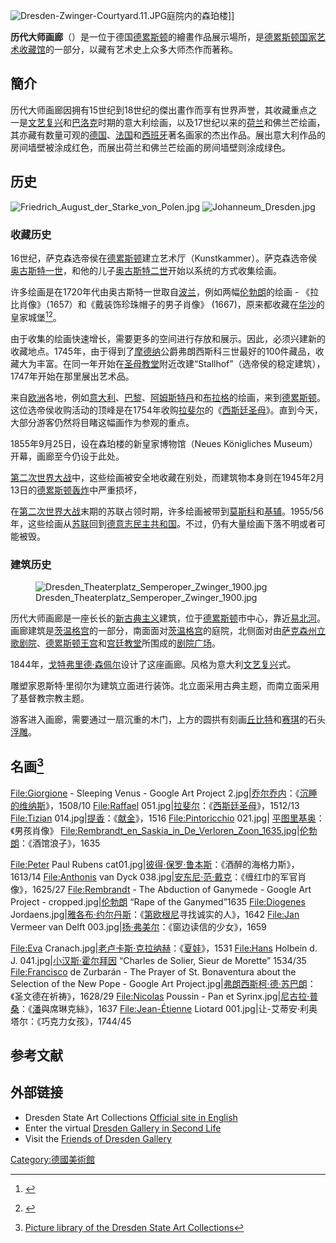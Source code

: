 [[File:Dresden-Zwinger-Courtyard.11.JPG|thumb]]庭院内的森珀楼]]

'''历代大师画廊'''（{{lang|de|Gemäldegalerie Alte Meister}}）是一位于德国[[德累斯顿|德累斯顿]]的繪畫作品展示場所，是[[德累斯顿国家艺术收藏馆|德累斯顿国家艺术收藏馆]]的一部分，以藏有艺术史上众多大师杰作而著称。

== 簡介 ==

历代大师画廊因拥有15世纪到18世纪的傑出畫作而享有世界声誉，其收藏重点之一是[[文艺复兴|文艺复兴]]和[[巴洛克|巴洛克]]时期的意大利绘画，以及17世纪以来的[[荷兰|荷兰]]和佛兰芒绘画，其亦藏有数量可观的[[德国|德国]]、[[法国|法国]]和[[西班牙|西班牙]]著名画家的杰出作品。展出意大利作品的房间墙壁被涂成红色，而展出荷兰和佛兰芒绘画的房间墙壁则涂成绿色。

== 历史 ==
[[File:Friedrich_August_der_Starke_von_Polen.jpg|thumb]]
[[File:Johanneum_Dresden.jpg|thumb]]
=== 收藏历史 ===
16世纪，萨克森选帝侯在[[德累斯顿|德累斯顿]]建立艺术厅（Kunstkammer）。萨克森选帝侯[[奥古斯特二世_(波兰)|奥古斯特一世]]，和他的儿子[[奥古斯特三世_(波兰)|奥古斯特二世]]开始以系统的方式收集绘画。

许多绘画是在1720年代由奥古斯特一世取自[[波兰|波兰]]，例如两幅[[伦勃朗|伦勃朗]]的绘画 - 《拉比肖像》（1657）和《戴装饰珍珠帽子的男子肖像》 (1667)，原来都收藏在[[华沙|华沙]]的皇家城堡<ref>{{pl icon}} {{cite book | author = Lileyko Jerzy | coauthors = | title = Vademecum Zamku Warszawskiego | year = 1980 | editor =  | page =129 | pages = | chapter = | chapterurl = | publisher = | location =Warsaw | id = ISBN 83-223-1818-9 | url = | format = | accessdate = }}</ref><ref>{{pl icon}} {{cite book | author = | coauthors = | title = Warszawa w latach 1526-1795 (Warsaw in 1526-1795) | year = 1984 | editor = Stefan Kieniewicz | page =149,212 | pages = | chapter = | chapterurl = | publisher = | location =Warsaw | isbn =83-01033-23-1 | url = | format = | accessdate = }}</ref>。

由于收集的绘画快速增长，需要更多的空间进行存放和展示。因此，必须兴建新的收藏地点。1745年，由于得到了[[摩德纳|摩德纳]]公爵弗朗西斯科三世最好的100件藏品，收藏大为丰富。在同一年开始在[[圣母教堂_(德累斯顿)|圣母教堂]]附近改建“Stallhof”（选帝侯的稳定建筑），1747年开始在那里展出艺术品。

来自[[欧洲|欧洲]]各地，例如[[意大利|意大利]]、[[巴黎|巴黎]]、[[阿姆斯特丹|阿姆斯特丹]]和[[布拉格|布拉格]]的绘画，来到[[德累斯顿|德累斯顿]]。这位选帝侯收购活动的顶峰是在1754年收购[[拉斐尔|拉斐尔]]的《[[西斯廷圣母|西斯廷圣母]]》。直到今天，大部分游客仍然将目睹这幅画作为参观的重点。

1855年9月25日，设在森珀楼的新皇家博物馆（Neues Königliches Museum）开幕，画廊至今仍设于此处。

[[第二次世界大战|第二次世界大战]]中，这些绘画被安全地收藏在别处，而建筑物本身则在1945年2月13日的[[德累斯顿轰炸|德累斯顿轰炸]]中严重损坏，

在[[第二次世界大战|第二次世界大战]]末期的苏联占领时期，许多绘画被带到[[莫斯科|莫斯科]]和[[基辅|基辅]]。1955/56年，这些绘画从[[苏联|苏联]]回到[[德意志民主共和国|德意志民主共和国]]。不过，仍有大量绘画下落不明或者可能被毁。

=== 建筑历史 ===

[[File:Dresden_Theaterplatz_Semperoper_Zwinger_1900.jpg|thumb]]

历代大师画廊是一座长长的[[新古典主义建筑|新古典主义]]建筑，位于[[德累斯顿|德累斯顿]]市中心，靠近[[易北河|易北河]]。画廊建筑是[[茨温格宫|茨温格宫]]的一部分，南面面对[[茨温格宫|茨温格宫]]的庭院，北侧面对由[[萨克森州立歌剧院|萨克森州立歌剧院]]、[[德累斯顿王宫|德累斯顿王宫]]和[[宫廷教堂|宫廷教堂]]所围成的[[剧院广场_(德累斯顿)|剧院广场]]。

1844年，[[戈特弗里德·森佩尔|戈特弗里德·森佩尔]]设计了这座画廊。风格为意大利[[文艺复兴|文艺复兴]]式。 

雕塑家恩斯特·里彻尔为建筑立面进行装饰。北立面采用古典主题，而南立面采用了基督教宗教主题。 

游客进入画廊，需要通过一扇沉重的木门，上方的圆拱有刻画[[丘比特|丘比特]]和[[赛琪|赛琪]]的石头[[浮雕|浮雕]]。

== 名画<ref> [http://bildarchiv.skd-dresden.de/skddb/MuseumSearch.jsp?museum=Gemäldegalerie%20Alte%20Meister&catalogID=1&recordView=SearchResult_DetailsView&searchtype=museum Picture library of the Dresden State Art Collections]{{dead link|date=2017年12月 |bot=InternetArchiveBot |fix-attempted=yes }}</ref> ==

<gallery perrow="5">
File:Giorgione - Sleeping Venus - Google Art Project 2.jpg|[[乔尔乔内|乔尔乔内]]：《[[沉睡的维纳斯|沉睡的维纳斯]]》，1508/10
File:Raffael 051.jpg|[[拉斐尔|拉斐尔]]：《[[西斯廷圣母|西斯廷圣母]]》，1512/13
File:Tizian 014.jpg|[[提香|提香]]：《[[献金|献金]]》，1516
File:Pintoricchio 021.jpg| [[平图里基奥|平图里基奥]]：《男孩肖像》
File:Rembrandt_en_Saskia_in_De_Verloren_Zoon_1635.jpg|[[伦勃朗|伦勃朗]]：《酒馆浪子》，1635

File:Peter Paul Rubens cat01.jpg|[[彼得·保罗·鲁本斯|彼得·保罗·鲁本斯]]：《酒醉的海格力斯》，1613/14
File:Anthonis van Dyck 038.jpg|[[安东尼·范·戴克|安东尼·范·戴克]]：《缠红巾的军官肖像》，1625/27
File:Rembrandt - The Abduction of Ganymede - Google Art Project - cropped.jpg|[[伦勃朗|伦勃朗]] “Rape of the Ganymed”1635
File:Diogenes Jordaens.jpg|[[雅各布·约尔丹斯|雅各布·约尔丹斯]]：《[[锡诺普的第欧根尼|第欧根尼]]寻找诚实的人》，1642
File:Jan Vermeer van Delft 003.jpg|[[扬·弗美尔|扬·弗美尔]]：《窗边读信的少女》，1659

File:Eva Cranach.jpg|[[老卢卡斯·克拉纳赫|老卢卡斯·克拉纳赫]]：《[[夏娃|夏娃]]》，1531
File:Hans Holbein d. J. 041.jpg|[[小汉斯·霍尔拜因|小汉斯·霍尔拜因]] “Charles de Solier, Sieur de Morette” 1534/35
File:Francisco de Zurbarán - The Prayer of St. Bonaventura about the Selection of the New Pope - Google Art Project.jpg|[[弗朗西斯柯·德·苏巴朗|弗朗西斯柯·德·苏巴朗]]：《圣文德在祈祷》，1628/29
File:Nicolas Poussin - Pan et Syrinx.jpg|[[尼古拉·普桑|尼古拉·普桑]]：《[[潘_(希腊神话)|潘]]與席琳克絲》，1637
File:Jean-Étienne Liotard 001.jpg|让-艾蒂安·利奥塔尔：《巧克力女孩》，1744/45
</gallery>

== 参考文献 ==
<references />

{{Commonscat|Paintings in the Gemäldegalerie Dresden}}
== 外部链接 ==
* Dresden State Art Collections [http://www.skd-dresden.de/en/museen/alte_meister.html Official site in English] {{Wayback|url=http://www.skd-dresden.de/en/museen/alte_meister.html |date=20081015073015 }}
* Enter the virtual [http://www.dresdengallery.com/ Dresden Gallery in Second Life] {{Wayback|url=http://www.dresdengallery.com/ |date=20210128034049 }}
* Visit the [https://web.archive.org/web/20100316170302/http://dresdengallery.ning.com/ Friends of Dresden Gallery]

{{coord|51|03|13|N|13|44|05|E|region:DE-SN_type:landmark|display=title}}

{{Authority control}}
[[Category:德國美術館|Category:德國美術館]]